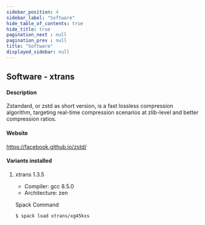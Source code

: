 ```yaml
---
sidebar_position: 4
sidebar_label: "Software"
hide_table_of_contents: true
hide_title: true
pagination_next : null
pagination_prev : null
title: "Software"
displayed_sidebar: null
---
```


## Software - xtrans


#### Description
Zstandard, or zstd as short version, is a fast lossless compression algorithm, targeting real-time compression scenarios at zlib-level and better compression ratios.

#### Website
https://facebook.github.io/zstd/

#### Variants installed

1. xtrans 1.3.5

    - Compiler: gcc 8.5.0
    - Architecture: zen

    Spack Command
    ```bash
    $ spack load xtrans/xg45kxs
    ```
